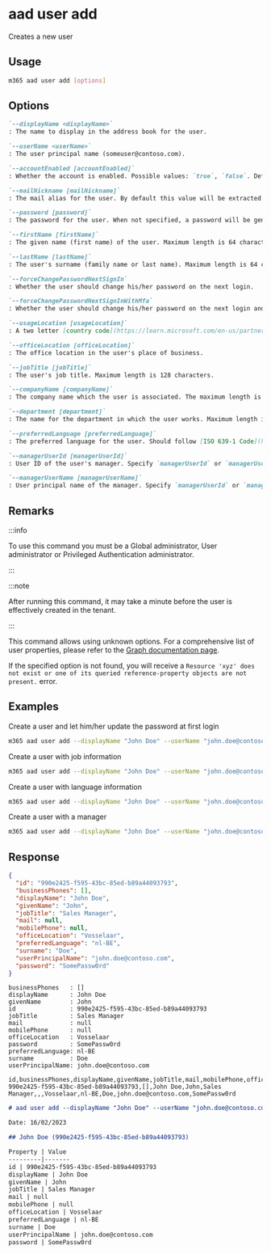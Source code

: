 
# aad user add

Creates a new user

## Usage

```sh
m365 aad user add [options]
```

## Options

```md definition-list
`--displayName <displayName>`
: The name to display in the address book for the user.

`--userName <userName>`
: The user principal name (someuser@contoso.com).

`--accountEnabled [accountEnabled]`
: Whether the account is enabled. Possible values: `true`, `false`. Default value is `true`.

`--mailNickname [mailNickname]`
: The mail alias for the user. By default this value will be extracted from `userName`.

`--password [password]`
: The password for the user. When not specified, a password will be generated.

`--firstName [firstName]`
: The given name (first name) of the user. Maximum length is 64 characters.

`--lastName [lastName]`
: The user's surname (family name or last name). Maximum length is 64 characters.

`--forceChangePasswordNextSignIn`
: Whether the user should change his/her password on the next login.

`--forceChangePasswordNextSignInWithMfa`
: Whether the user should change his/her password on the next login and setup MFA.

`--usageLocation [usageLocation]`
: A two letter [country code](https://learn.microsoft.com/en-us/partner-center/commercial-marketplace-co-sell-location-codes#country-and-region-codes) (ISO standard 3166). Required for users that will be assigned licenses.

`--officeLocation [officeLocation]` 
: The office location in the user's place of business.

`--jobTitle [jobTitle]`
: The user's job title. Maximum length is 128 characters.

`--companyName [companyName]`
: The company name which the user is associated. The maximum length is 64 characters.

`--department [department]`
: The name for the department in which the user works. Maximum length is 64 characters.

`--preferredLanguage [preferredLanguage]`
: The preferred language for the user. Should follow [ISO 639-1 Code](https://learn.microsoft.com/en-us/openspecs/office_standards/ms-oe376/6c085406-a698-4e12-9d4d-c3b0ee3dbc4a). Example: `en-US`.

`--managerUserId [managerUserId]`
: User ID of the user's manager. Specify `managerUserId` or `managerUserName` but not both.

`--managerUserName [managerUserName]`
: User principal name of the manager. Specify `managerUserId` or `managerUserName` but not both.
```

<Global />

## Remarks

:::info

To use this command you must be a Global administrator, User administrator or Privileged Authentication administrator.

:::

:::note

After running this command, it may take a minute before the user is effectively created in the tenant.

:::

This command allows using unknown options. For a comprehensive list of user properties, please refer to the [Graph documentation page](https://learn.microsoft.com/en-us/graph/api/resources/user?view=graph-rest-1.0#properties).

If the specified option is not found, you will receive a `Resource 'xyz' does not exist or one of its queried reference-property objects are not present.` error.

## Examples

Create a user and let him/her update the password at first login

```sh
m365 aad user add --displayName "John Doe" --userName "john.doe@contoso.com" --password "SomePassw0rd" --forceChangePasswordNextSignIn
```

Create a user with job information

```sh
m365 aad user add --displayName "John Doe" --userName "john.doe@contoso.com" --password "SomePassw0rd" --firstName John --lastName Doe --jobTitle "Sales Manager" --companyName Contoso --department Sales --officeLocation Vosselaar --forceChangePasswordNextSignIn
```

Create a user with language information

```sh
m365 aad user add --displayName "John Doe" --userName "john.doe@contoso.com" --preferredLanguage "nl-BE" --usageLocation BE --forceChangePasswordNextSignIn
```

Create a user with a manager

```sh
m365 aad user add --displayName "John Doe" --userName "john.doe@contoso.com" --managerUserName "adele@contoso.com"
```

## Response

<Tabs>
  <TabItem value="JSON">

  ```json
  {
    "id": "990e2425-f595-43bc-85ed-b89a44093793",
    "businessPhones": [],
    "displayName": "John Doe",
    "givenName": "John",
    "jobTitle": "Sales Manager",
    "mail": null,
    "mobilePhone": null,
    "officeLocation": "Vosselaar",
    "preferredLanguage": "nl-BE",
    "surname": "Doe",
    "userPrincipalName": "john.doe@contoso.com",
    "password": "SomePassw0rd"
  }
  ```

  </TabItem>
  <TabItem value="Text">

  ```text
  businessPhones   : []
  displayName      : John Doe
  givenName        : John
  id               : 990e2425-f595-43bc-85ed-b89a44093793
  jobTitle         : Sales Manager
  mail             : null
  mobilePhone      : null
  officeLocation   : Vosselaar
  password         : SomePassw0rd
  preferredLanguage: nl-BE
  surname          : Doe
  userPrincipalName: john.doe@contoso.com
  ```

  </TabItem>
  <TabItem value="CSV">

  ```csv
  id,businessPhones,displayName,givenName,jobTitle,mail,mobilePhone,officeLocation,preferredLanguage,surname,userPrincipalName,password
  990e2425-f595-43bc-85ed-b89a44093793,[],John Doe,John,Sales Manager,,,Vosselaar,nl-BE,Doe,john.doe@contoso.com,SomePassw0rd
  ```

  </TabItem>
  <TabItem value="Markdown">

  ```md
  # aad user add --displayName "John Doe" --userName "john.doe@contoso.com" --password "SomePassw0rd" --firstName "John" --lastName "Doe" --jobTitle "Sales Manager" --officeLocation "Vosselaar" --preferredLanguage "nl-BE"

  Date: 16/02/2023

  ## John Doe (990e2425-f595-43bc-85ed-b89a44093793)

  Property | Value
  ---------|-------
  id | 990e2425-f595-43bc-85ed-b89a44093793
  displayName | John Doe
  givenName | John
  jobTitle | Sales Manager
  mail | null
  mobilePhone | null
  officeLocation | Vosselaar
  preferredLanguage | nl-BE
  surname | Doe
  userPrincipalName | john.doe@contoso.com
  password | SomePassw0rd
  ```

  </TabItem>
</Tabs>

